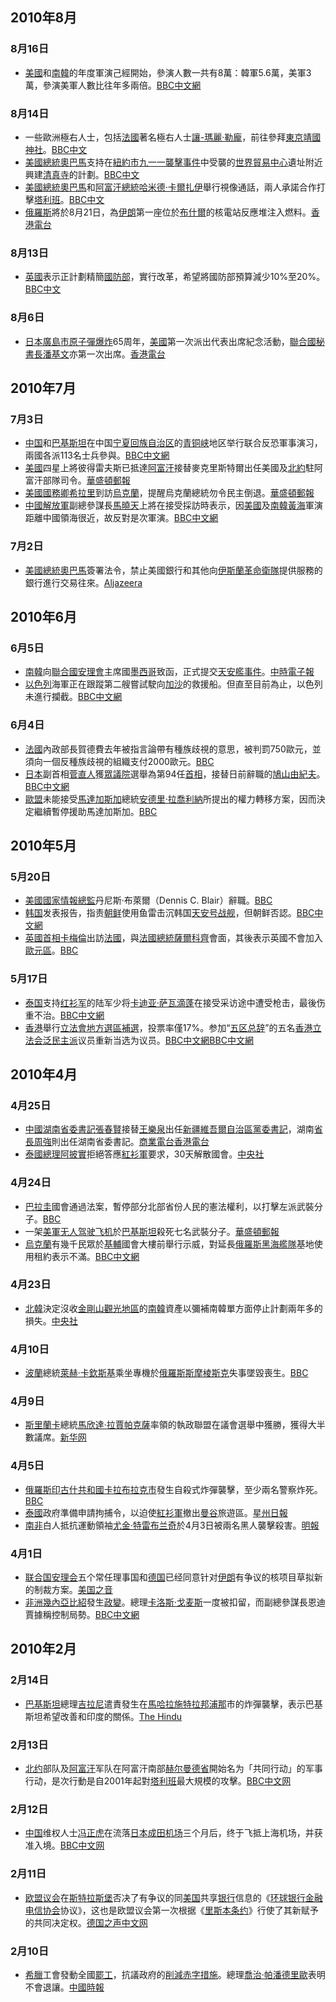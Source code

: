 ==2010年8月==
===8月16日===
*[[美國|美國]]和[[南韓|南韓]]的年度軍演己經開始，參演人數一共有8萬：韓軍5.6萬，美軍3萬，參演美軍人數比往年多兩倍。[http://www.bbc.co.uk/zhongwen/trad/world/2010/08/100816_us_skorea_ulchi.shtml BBC中文網]
===8月14日===
*一些歐洲極右人士，包括[[法國|法國]]著名極右人士[[讓-瑪麗·勒龐|讓-瑪麗·勒龐]]，前往參拜[[東京|東京]][[靖國神社|靖國神社]]。[http://www.bbc.co.uk/zhongwen/trad/world/2010/08/100814_europe_far_right_japan.shtml?c BBC中文]
*[[美國總統|美國總統]][[奧巴馬|奧巴馬]]支持在[[紐約市|紐約市]][[九一一襲擊事件|九一一襲擊事件]]中受襲的[[世界貿易中心|世界貿易中心]]遺址附近興建[[清真寺|清真寺]]的計劃。[http://www.bbc.co.uk/zhongwen/trad/world/2010/08/100814_obama_ny_mosque.shtml?c BBC中文]
*[[美國總統|美國總統]][[奧巴馬|奧巴馬]]和[[阿富汗總統|阿富汗總統]][[哈米德·卡爾扎伊|哈米德·卡爾扎伊]]舉行視像通話，兩人承諾合作打擊[[塔利班|塔利班]]。[http://www.bbc.co.uk/news/world-south-asia-10973654 BBC中文]
*[[俄羅斯|俄羅斯]]將於8月21日，為[[伊朗|伊朗]]第一座位於[[布什爾|布什爾]]的核電站反應堆注入燃料。[http://www.rthk.org.hk/rthk/news/expressnews/20100814/news_20100814_55_690926.htm 香港電台]

===8月13日===
*[[英國|英國]]表示正計劃精簡[[國防部_(英國)|國防部]]，實行改革，希望將國防部預算減少10%至20%。[http://www.bbc.co.uk/zhongwen/trad/uk/2010/08/100813_mod_cut.shtml?c BBC中文]
===8月6日===
*[[日本|日本]][[廣島市原子彈爆炸|廣島市原子彈爆炸]]65周年，[[美國|美國]]第一次派出代表出席紀念活動，[[聯合國秘書長|聯合國秘書長]][[潘基文|潘基文]]亦第一次出席。[http://www.rthk.org.hk/rthk/news/expressnews/20100806/news_20100806_55_689012.htm 香港電台]

==2010年7月==
===7月3日===
*[[中国|中国]]和[[巴基斯坦|巴基斯坦]]在中国[[宁夏回族自治区|宁夏回族自治区]]的[[青铜峡|青铜峡]]地区举行联合反恐軍事演习，兩國各派113名士兵參與。[http://www.bbc.co.uk/zhongwen/simp/china/2010/07/100703_china_pakistan_drill.shtml BBC中文網]
*[[美國|美國]]四星上將彼得雷夫斯已抵達[[阿富汗|阿富汗]]接替麥克里斯特爾出任美國及[[北約|北約]]駐阿富汗部隊司令。[http://www.washingtonpost.com/wp-dyn/content/article/2010/07/02/AR2010070205227.html 華盛頓郵報]
*[[美國國務卿|美國國務卿]][[希拉里|希拉里]]到訪[[烏克蘭|烏克蘭]]，提醒烏克蘭總統勿令民主倒退。[http://www.washingtonpost.com/wp-dyn/content/article/2010/07/02/AR2010070202986.html 華盛頓郵報]
*[[中國|中國]][[解放軍|解放軍]]副總參謀長[[馬曉天|馬曉天]]上將在接受採訪時表示，因[[美國|美國]]及[[南韓|南韓]][[黃海|黃海]]軍演距離中國領海很近，故反對是次軍演。[http://www.bbc.co.uk/zhongwen/trad/china/2010/07/100703_china_reax_military.shtml BBC中文網]
===7月2日===
*[[美國總統|美國總統]][[奧巴馬|奧巴馬]]簽署法令，禁止美國銀行和其他向[[伊斯蘭革命衛隊|伊斯蘭革命衛隊]]提供服務的銀行進行交易往來。[http://english.aljazeera.net/news/americas/2010/07/20107234119788744.html Aljazeera]

==2010年6月==
===6月5日===
*[[南韓|南韓]]向[[聯合國安理會|聯合國安理會]]主席國[[墨西哥|墨西哥]]致函，正式提交[[天安艦事件|天安艦事件]]。[http://news.chinatimes.com/realtime/0,5255,110104x112010060500691,00.html 中時電子報]
*[[以色列|以色列]]海軍正在跟蹤第二艘嘗試駛向[[加沙|加沙]]的救援船。但直至目前為止，以色列未進行攔截。[http://www.bbc.co.uk/zhongwen/trad/world/2010/06/100605_gaza_ship.shtml BBC中文網]
===6月4日===
*[[法國|法國]]內政部長賀德費去年被指言論帶有種族歧視的意思，被判罰750歐元，並須向一個反種族歧視的組織支付2000歐元。[http://news.bbc.co.uk/2/hi/world/europe/10242356.stm BBC]　
*[[日本|日本]]副首相[[菅直人|菅直人]]獲[[日本眾議院|眾議院]]選舉為第94任[[日本內閣總理大臣|首相]]，接替日前辭職的[[鳩山由紀夫|鳩山由紀夫]]。[http://www.bbc.co.uk/zhongwen/simp/world/2010/06/100604_japan_naotokan.shtml BBC中文網]
*[[歐盟|歐盟]]未能接受[[馬達加斯加|馬達加斯加]]總統[[安德里·拉喬利納|安德里·拉喬利納]]所提出的權力轉移方案，因而決定繼續暫停援助馬達加斯加。[http://news.bbc.co.uk/2/hi/world/europe/10238930.stm BBC]

==2010年5月==
===5月20日===
*[[美國國家情報總監|美國國家情報總監]]丹尼斯·布萊爾（Dennis C. Blair）辭職。[http://news.bbc.co.uk/2/hi/world/us_and_canada/10134992.stm BBC]
*[[韩国|韩国]]发表报告，指责[[朝鲜|朝鲜]]使用鱼雷击沉韩国[[天安号|天安号战舰]]，但朝鲜否認。[http://www.bbc.co.uk/zhongwen/simp/world/2010/05/100520_korea_waship_report.shtml BBC中文網]
*[[英國首相|英國首相]][[卡梅倫|卡梅倫]]出訪[[法國|法國]]，與[[法國總統|法國總統]][[薩爾科齊|薩爾科齊]]會面，其後表示英國不會加入[[歐元區|歐元區]]。[http://news.bbc.co.uk/2/hi/uk_news/politics/8696032.stm BBC]

===5月17日===
*[[泰国|泰国]]支持[[红衫军|红衫军]]的陆军少将[[卡迪亚·萨瓦滴蓬|卡迪亚·萨瓦滴蓬]]在接受采访途中遭受枪击，最後伤重不治。[http://www.bbc.co.uk/zhongwen/simp/china/2010/05/100517_thailand.shtml BBC中文網]
*[[香港|香港]]舉行[[2010年香港立法會地方選區補選|立法會地方選區補選]]，投票率僅17%。参加“[[五区总辞|五区总辞]]”的五名[[香港立法会|香港立法会]][[泛民主派|泛民主派]]议员重新当选为议员。[http://www.bbc.co.uk/zhongwen/simp/china/2010/05/100516_hongkong_results.shtml BBC中文網][http://news.bbc.co.uk/2/hi/asia-pacific/8686028.stm BBC中文網]

==2010年4月==
===4月25日===
*[[中國|中國]][[湖南|湖南]][[省委書記|省委書記]][[張春賢|張春賢]]接替[[王樂泉|王樂泉]]出任[[新疆維吾爾自治區|新疆維吾爾自治區]][[黨委書記|黨委書記]]，湖南[[省長|省長]][[周強|周強]]則出任湖南省委書記。[http://www.881903.com/Page/ZH-TW/newsdetail.aspx?ItemId=222992&csid=261_341 商業電台][http://www.rthk.org.hk/rthk/news/expressnews/20100424/news_20100424_55_663409.htm 香港電台]
*[[泰國總理|泰國總理]][[阿披實|阿披實]]拒絕答應[[紅衫軍|紅衫軍]]要求，30天解散國會。[http://www.cna.com.tw/ShowNews/Detail.aspx?pNewsID=201004250066&pType0=aALL&pTypeSel=0 中央社]

===4月24日===
*[[巴拉圭|巴拉圭]]國會通過法案，暫停部分北部省份人民的憲法權利，以打擊左派武裝分子。[http://news.bbc.co.uk/2/hi/americas/8642369.stm BBC]
*一架[[美軍|美軍]][[无人驾驶飞机|无人驾驶飞机]]於[[巴基斯坦|巴基斯坦]]殺死七名武裝分子。[http://www.washingtonpost.com/wp-dyn/content/article/2010/04/24/AR2010042401280.html 華盛頓郵報]
*[[烏克蘭|烏克蘭]]有幾千民眾於[[基輔|基輔]]國會大樓前舉行示威，對延長[[俄羅斯|俄羅斯]][[黑海艦隊|黑海艦隊]]基地使用租約表示不滿。[http://www.bbc.co.uk/zhongwen/trad/world/2010/04/100424_brief_ukrian_russia_demo.shtml BBC中文網]
===4月23日===
*[[北韓|北韓]]決定沒收[[金剛山觀光地區|金剛山觀光地區]]的[[南韓|南韓]]資產以彌補南韓單方面停止計劃兩年多的損失。[http://www.cna.com.tw/ShowNews/Detail.aspx?pNewsID=201004230139&pType0=aALL&pTypeSel=0 中央社]
===4月10日===
*[[波蘭|波蘭]]總統[[萊赫·卡欽斯基|萊赫·卡欽斯基]]乘坐專機於[[俄羅斯|俄羅斯]][[斯摩棱斯克|斯摩棱斯克]]失事墜毀喪生。[http://news.bbc.co.uk/2/hi/europe/8612825.stm BBC]
===4月9日===
*[[斯里蘭卡|斯里蘭卡]]總統[[馬欣達·拉賈帕克薩|馬欣達·拉賈帕克薩]]率領的執政聯盟在議會選舉中獲勝，獲得大半數議席。[http://news.xinhuanet.com/world/2010-04/09/c_1225399.htm 新华网]
===4月5日===
*[[俄羅斯|俄羅斯]][[印古什共和國|印古什共和國]][[卡拉布拉克_(印古什共和國)|卡拉布拉克市]]發生自殺式炸彈襲擊，至少兩名警察炸死。[http://news.bbc.co.uk/2/hi/europe/8603119.stm BBC]
*[[泰國|泰國]]政府準備申請拘捕令，以迫使[[反獨裁民主聯盟|紅衫軍]]撤出[[曼谷|曼谷]]旅遊區。[http://www.sinchew.com.my/node/155662?tid=2 星州日報]
*[[南非|南非]]白人抵抗運動領袖[[尤金·特雷布兰奇|尤金·特雷布兰奇]]於4月3日被兩名黑人襲擊殺害。[http://news.sina.com.hk/cgi-bin/nw/show.cgi/12/1/1/1480307/1.html 明報]

===4月1日===
*[[联合国安理会|联合国安理会]]五个常任理事国和[[德国|德国]]已经同意针对[[伊朗|伊朗]]有争议的核项目草拟新的制裁方案。[http://www1.voanews.com/chinese/news/special-reports/iran-nuclear/IRAN-NUCLEAR-20100401-89664772.html 美国之音]
*[[非洲|非洲]][[幾內亞比紹|幾內亞比紹]]發生[[2010年幾內亞比紹政變|政變]]。總理[[卡洛斯·戈麦斯|卡洛斯·戈麦斯]]一度被扣留，而副總參謀長恩迪賈據稱控制局勢。[http://www.bbc.co.uk/zhongwen/trad/world/2010/04/100401_brief_guineabissau_coup.shtml BBC中文網]

==2010年2月==
===2月14日===
*[[巴基斯坦|巴基斯坦]]總理[[优素福·拉扎·吉拉尼|吉拉尼]]遣責發生在[[馬哈拉施特拉邦|馬哈拉施特拉邦]][[浦那|浦那]]市的炸彈襲擊，表示巴基斯坦希望改善和印度的關係。[http://beta.thehindu.com/news/international/article106483.ece The Hindu]

===2月13日===
*[[北约|北约]]部队及[[阿富汗|阿富汗]]军队在阿富汗南部[[赫尔曼德省|赫尔曼德省]]開始名为「共同行动」的军事行动，是次行動是自2001年起對[[塔利班|塔利班]]最大規模的攻擊。[http://www.bbc.co.uk/zhongwen/simp/world/2010/02/100213_afghan_nato_taliban.shtml BBC中文网]

===2月12日===
*[[中国|中国]]维权人士[[冯正虎|冯正虎]]在流落[[日本|日本]][[成田机场|成田机场]]三个月后，终于飞抵上海机场，并获准入境。[http://www.bbc.co.uk/zhongwen/simp/china/2010/02/100212_china_shanghai_activist.shtml BBC中文网]

===2月11日===
*[[欧盟议会|欧盟议会]]在[[斯特拉斯堡|斯特拉斯堡]]否决了有争议的同[[美国|美国]]共享[[银行|银行]]信息的《[[环球银行金融电信协会|环球银行金融电信协会]]协议》，这也是欧盟议会第一次根据《[[里斯本条约|里斯本条约]]》行使了其新赋予的共同决定权。[http://www.dw-world.de/dw/article/0,,5241279,00.html 德国之声中文网]

===2月10日===
*[[希臘|希臘]]工會發動全國[[罷工|罷工]]，抗議政府的[[黑豬四國|削減赤字措施]]。總理[[喬治·帕潘德里歐|喬治·帕潘德里歐]]表明不會退讓。[http://news.chinatimes.com/2007Cti/2007Cti-News/2007Cti-News-Content/0,4521,110504+112010021100154,00.html 中國時報]